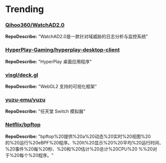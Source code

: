 
# Trending

### [Qihoo360/WatchAD2.0](https://github.com/Qihoo360/WatchAD2.0)
**RepoDescribe:** "WatchAD2.0是一款针对域威胁的日志分析与监控系统"
  

### [HyperPlay-Gaming/hyperplay-desktop-client](https://github.com/HyperPlay-Gaming/hyperplay-desktop-client)
**RepoDescribe:** "HyperPlay 桌面应用程序"
  

### [visgl/deck.gl](https://github.com/visgl/deck.gl)
**RepoDescribe:** "WebGL2 支持的可视化框架"
  

### [yuzu-emu/yuzu](https://github.com/yuzu-emu/yuzu)
**RepoDescribe:** "任天堂 Switch 模拟器"
  

### [Netflix/bpftop](https://github.com/Netflix/bpftop)
**RepoDescribe:** "bpftop%20提供%20a%20动态%20实时%20视图%20的%20运行%20eBPF%20程序。%20It%20显示%20%20平均%20运行时间、%20事件%20每%20秒、%20和%20估计%20总计%20CPU%20 %%20对于%20每个%20程序。"
  